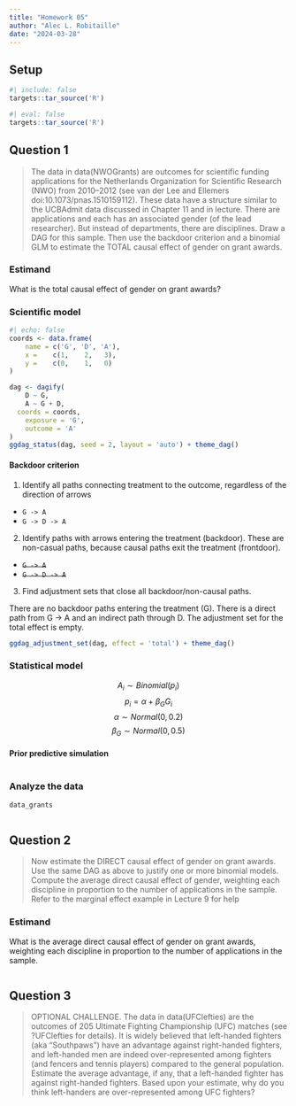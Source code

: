```yaml
---
title: "Homework 05"
author: "Alec L. Robitaille"
date: "2024-03-28"
---
```


## Setup

```r
#| include: false
targets::tar_source('R')
```


```r
#| eval: false
targets::tar_source('R')
```


## Question 1

> The data in data(NWOGrants) are outcomes for scientific funding applications
for the Netherlands Organization for Scientific Research (NWO) from 2010–2012
(see van der Lee and Ellemers doi:10.1073/pnas.1510159112). These data have a
structure similar to the UCBAdmit data discussed in Chapter 11 and in lecture.
There are applications and each has an associated gender (of the lead
researcher). But instead of departments, there are disciplines. Draw a DAG for
this sample. Then use the backdoor criterion and a binomial GLM to estimate the
TOTAL causal effect of gender on grant awards.

### Estimand 

What is the total causal effect of gender on grant awards?

### Scientific model

```r
#| echo: false
coords <- data.frame(
	name = c('G', 'D', 'A'),
	x =    c(1,    2,   3),
	y =    c(0,    1,   0)
)
```

```r
dag <- dagify(
	D ~ G, 
	A ~ G + D,
  coords = coords,
	exposure = 'G',
	outcome = 'A'
)
ggdag_status(dag, seed = 2, layout = 'auto') + theme_dag()
```


#### Backdoor criterion

1. Identify all paths connecting treatment to the outcome, regardless of the
direction of arrows

- `G -> A`
- `G -> D -> A`

2. Identify paths with arrows entering the treatment (backdoor). These are 
non-casual paths, because causal paths exit the treatment (frontdoor). 

- ~~`G -> A`~~
- ~~`G -> D -> A`~~


3. Find adjustment sets that close all backdoor/non-causal paths. 

There are no backdoor paths entering the treatment (G). There 
is a direct path from G -> A and an indirect path through D. 
The adjustment set for the total effect is empty. 

```r
ggdag_adjustment_set(dag, effect = 'total') + theme_dag()
```


### Statistical model

$$A_{i} \sim Binomial(p_{i})$$
$$p_{i} = \alpha + \beta_{G} G_{i}$$
$$\alpha \sim Normal(0, 0.2)$$
$$\beta_{G} \sim Normal(0, 0.5)$$

#### Prior predictive simulation

```r
```


### Analyze the data

```r
data_grants
```

```r

```


## Question 2

> Now estimate the DIRECT causal effect of gender on grant awards. Use the same
DAG as above to justify one or more binomial models. Compute the average direct
causal effect of gender, weighting each discipline in proportion to the number
of applications in the sample. Refer to the marginal effect example in Lecture 9
for help

### Estimand 

What is the average direct causal effect of gender on grant awards, weighting
each discipline in proportion to the number of applications in the sample. 
```r
```

## Question 3 

> OPTIONAL CHALLENGE. The data in data(UFClefties) are the outcomes of 205
Ultimate Fighting Championship (UFC) matches (see ?UFClefties for details). It
is widely believed that left-handed fighters (aka “Southpaws”) have an advantage
against right-handed fighters, and left-handed men are indeed over-represented
among fighters (and fencers and tennis players) compared to the general
population. Estimate the average advantage, if any, that a left-handed fighter
has against right-handed fighters. Based upon your estimate, why do you think
left-handers are over-represented among UFC fighters?

```r
```
